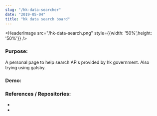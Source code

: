 ```yaml
---
slug: "/hk-data-searcher"
date: "2019-05-04"
title: "hk data search board"
---
```


<HeaderImage src="/hk-data-search.png" style={{width: '50%',height: '50%'}} />

### Purpose:

A personal page to help search APIs provided by hk government. Also trying using gatsby.

### Demo:

<NewWindowLink href="https://hk-data-search-8703a.web.app" />

### References / Repositories:

- <GithubLink repo_fullname="louiscklaw/hk-data-search" />
- <NewWindowLink href="https://travis-ci.com/github/louiscklaw/hk-data-search" />